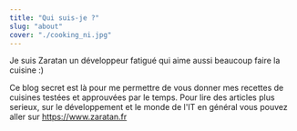 ```yaml
---
title: "Qui suis-je ?"
slug: "about"
cover: "./cooking_ni.jpg"
---
```


Je suis Zaratan un développeur fatigué qui aime aussi beaucoup faire la cuisine :)

Ce blog secret est là pour me permettre de vous donner mes recettes de cuisines testées et approuvées par le temps.
Pour lire des articles plus serieux, sur le développement et le monde de l'IT en général vous pouvez aller sur https://www.zaratan.fr
